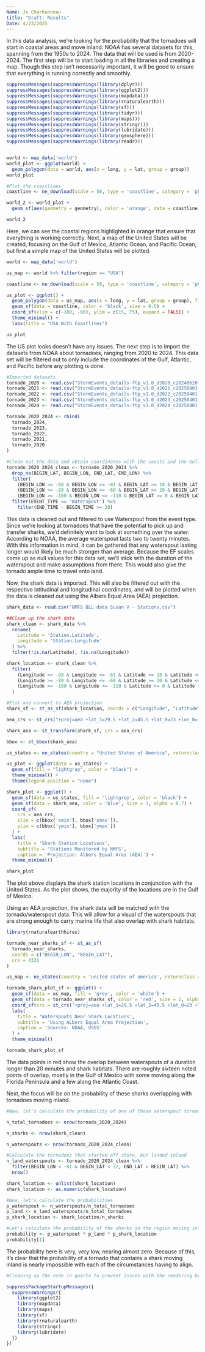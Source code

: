 ```yaml
---
Name: Jo Charbonneau
title: "Draft: Results"
Date: 4/23/2025
---
```


In this data analysis, we're looking for the probability that the tornadoes will start in coastal areas and move inland. NOAA has several datasets for this, spanning from the 1950s to 2024. The data that will be used is from 2020-2024. The first step will be to start loading in all the libraries and creating a map. Though this step isn't necessarily important, it will be good to ensure that everything is running correctly and smoothly.

```r
suppressMessages(suppressWarnings(library(dplyr)))
suppressMessages(suppressWarnings(library(ggplot2)))
suppressMessages(suppressWarnings(library(mapdata)))
suppressMessages(suppressWarnings(library(rnaturalearth)))
suppressMessages(suppressWarnings(library(sf)))
suppressMessages(suppressWarnings(library(tidyr)))
suppressMessages(suppressWarnings(library(maps)))
suppressMessages(suppressWarnings(library(stringr)))
suppressMessages(suppressWarnings(library(lubridate)))
suppressMessages(suppressWarnings(library(geosphere)))
suppressMessages(suppressWarnings(library(readr)))


world <- map_data('world')
world_plot <- ggplot(world) + 
  geom_polygon(data = world, aes(x = long, y = lat, group = group))
world_plot

#Plot the coastlines 
coastline <- ne_download(scale = 50, type = 'coastline', category = 'physical', returnclass = 'sf')

world_2 <- world_plot + 
  geom_sf(aes(geometry = geometry), color = 'orange', data = coastline)

world_2

```

Here, we can see the coastal regions highlighted in orange that ensure that everything is working correctly. Next, a map of the United States will be created, focusing on the Gulf of Mexico, Atlantic Ocean, and Pacific Ocean, but first a simple map of the United States will be plotted.

```r

world <- map_data('world')

us_map <- world %>% filter(region == "USA")

coastline <- ne_download(scale = 50, type = 'coastline', category = 'physical', returnclass = 'sf')

us_plot <- ggplot() + 
  geom_polygon(data = us_map, aes(x = long, y = lat, group = group), fill = 'lightgray', color = 'black') + 
  geom_sf(data = coastline, color = 'black', size = 0.5) +
  coord_sf(xlim = c(-180, -60), ylim = c(15, 75), expand = FALSE) + 
  theme_minimal() + 
  labs(title = "USA With Coastlines")

us_plot


```

The US plot looks doesn't have any issues. The next step is to import the datasets from NOAA about tornadoes, ranging from 2020 to 2024. This data set will be filtered out to only include the coordinates of the Gulf, Atlantic, and Pacific before any plotting is done. 

```r
#Imported datasets
tornado_2020 <- read.csv("StormEvents_details-ftp_v1.0_d2020_c20240620.csv.gz")
tornado_2021 <- read.csv("StormEvents_details-ftp_v1.0_d2021_c20250401.csv.gz")
tornado_2022 <- read.csv("StormEvents_details-ftp_v1.0_d2022_c20250401.csv.gz")
tornado_2023 <- read.csv("StormEvents_details-ftp_v1.0_d2023_c20250401.csv.gz")
tornado_2024 <- read.csv("StormEvents_details-ftp_v1.0_d2024_c20250401.csv.gz")

tornado_2020_2024 <- rbind(
  tornado_2024,
  tornado_2023,
  tornado_2022,
  tornado_2021,
  tornado_2020
)

#Clean out the data and obtain coordinates with the coasts and the Gulf of Mexico
tornado_2020_2024_clean <- tornado_2020_2024 %>%
  drop_na(BEGIN_LAT, BEGIN_LON, END_LAT, END_LON) %>%
  filter(
    (BEGIN_LON >= -98 & BEGIN_LON <= -81 & BEGIN_LAT >= 18 & BEGIN_LAT <= 32)| #Gulf of Mexico
    (BEGIN_LON >= -80 & BEGIN_LON <= -60 & BEGIN_LAT >= 20 & BEGIN_LAT <= 45)| #Atlantic Ocean
    (BEGIN_LON >= -180 & BEGIN_LON <= -110 & BEGIN_LAT >= 0 & BEGIN_LAT <= 45)) %>% #Pacific Ocean
  filter(EVENT_TYPE == 'Waterspout') %>%
    filter(END_TIME - BEGIN_TIME >= 20)
```

This data is cleaned out and filtered to use Waterspout from the event type. Since we're looking at tornadoes that have the potential to pick up and transfer sharks, we'd definitely want to look at something over the water. According to NOAA, the average waterspout lasts two to twenty minutes. With this information in mind, it can be gathered that any waterspout lasting longer would likely be much stronger than average. Because the EF scales come up as null values for this data set, we'll stick with the duration of the waterspout and make assumptions from there. This would also give the tornado ample time to travel onto land.

Now, the shark data is imported. This will also be filtered out with the respective latitudinal and longitudinal coordinates, and will be plotted when the data is cleaned out using the Albers Equal Area (AEA) projection. 

```r
shark_data <- read.csv("NMFS BLL data Susan V - Stations.csv")

##Clean up the shark data
shark_clean <- shark_data %>%
  rename(
    Latitude = 'Station.Latitude',
    Longitude = 'Station.Longitude'
  ) %>%
  filter(!is.na(Latitude), !is.na(Longitude))

shark_location <- shark_clean %>%
  filter(
    (Longitude >= -98 & Longitude <= -81 & Latitude >= 18 & Latitude <= 32) |
    (Longitude >= -80 & Longitude <= -60 & Latitude >= 20 & Latitude <= 45) |
    (Longitude >= -180 & Longitude <= -110 & Latitude >= 0 & Latitude <= 45)
  )

#Plot and convert to AEA projection
shark_sf <- st_as_sf(shark_location, coords = c("Longitude", "Latitude"), crs = 4326)

aea_crs <- st_crs("+proj=aea +lat_1=29.5 +lat_2=45.5 +lat_0=23 +lon_0=-96")

shark_aea <- st_transform(shark_sf, crs = aea_crs)

bbox <- st_bbox(shark_aea)

us_states <- ne_states(country = "United States of America", returnclass = "sf")

us_plot <- ggplot(data = us_states) +
  geom_sf(fill = "lightgray", color = "black") +
  theme_minimal() +
  theme(legend.position = "none")

shark_plot <- ggplot() +
  geom_sf(data = us_states, fill = 'lightgrey', color = 'black') +
  geom_sf(data = shark_aea, color = 'blue', size = 1, alpha = 0.7) +
  coord_sf(
    crs = aea_crs, 
    xlim = c(bbox['xmin'], bbox['xmax']),
    ylim = c(bbox['ymin'], bbox['ymax'])
  ) +
  labs(
    title = 'Shark Station Locations',
    subtitle = 'Stations Monitored by NMFS',
    caption = 'Projection: Albers Equal Area (AEA)') +
  theme_minimal()

shark_plot
```

The plot above displays the shark station locations in conjunction with the United States. As the plot shows, the majority of the locations are in the Gulf of Mexico.

Using an AEA projection, the shark data will be matched with the tornado/waterspout data. This will allow for a visual of the waterspouts that are strong enough to carry marine life that also overlap with shark habitats. 

```r
library(rnaturalearthhires)

tornado_near_sharks_sf <- st_as_sf(
  tornado_near_sharks,
  coords = c("BEGIN_LON", "BEGIN_LAT"),
  crs = 4326
)

us_map <- ne_states(country = 'united states of america', returnclass = 'sf')

tornado_shark_plot_sf <- ggplot() +
  geom_sf(data = us_map, fill = 'grey', color = 'white') + 
  geom_sf(data = tornado_near_sharks_sf, color = 'red', size = 2, alpha = 0.7) +
  coord_sf(crs = st_crs('+proj=aea +lat_1=29.5 +lat_2=45.5 +lat_0=23 +lon_0=-96')) + 
  labs(
    title = 'Waterspouts Near Shark Locations',
    subtitle = 'Using ALbers Equal Area Projection',
    caption = 'Sources: NOAA, USGS'
  ) +
  theme_minimal()

tornado_shark_plot_sf

```
The data points in red show the overlap between waterspouts of a duration longer than 20 minutes and shark habitats. There are roughly sixteen noted points of overlap, mostly in the Gulf of Mexico with some moving along the Florida Peninsula and a few along the Atlantic Coast. 

Next, the focus will be on the probability of these sharks overlapping with tornadoes moving inland. 

```r
#Now, let's calculate the probability of one of those waterspout tornadoes with sharks moving inland, starting with the waterspout probability

n_total_tornadoes <- nrow(tornado_2020_2024)

n_sharks <- nrow(shark_clean)

n_waterspouts <- nrow(tornado_2020_2024_clean)

#Calculate the tornadoes that started off shore, but landed inland
n_land_waterspouts <- tornado_2020_2024_clean %>%
  filter(BEGIN_LON < -81 & BEGIN_LAT < 32, END_LAT > BEGIN_LAT) %>%
  nrow()

shark_location <- unlist(shark_location)
shark_location <- as.numeric(shark_location)

#Now, let's calculate the probabilities 
p_waterspout <- n_waterspouts/n_total_tornadoes
p_land <- n_land_waterspouts/n_total_tornadoes
p_shark_location <- shark_location/n_sharks

#Let's calculate the probability of the sharks in the region moving inland
probability <- p_waterspout * p_land * p_shark_location
probability[1]
```

The probability here is very, very low, nearing almost zero. Because of this, it's clear that the probability of a tornado that contains a shark moving inland is nearly impossible with each of the circumstances having to align. 

```r


#Cleaning up the code in quarto to prevent issues with the rendering being messy 

suppressPackageStartupMessages({
  suppressWarnings({
    library(ggplot2)
    library(mapdata)
    library(maps)
    library(sf)
    library(rnaturalearth)
    library(stringr)
    library(lubridate)
  })
})

```
